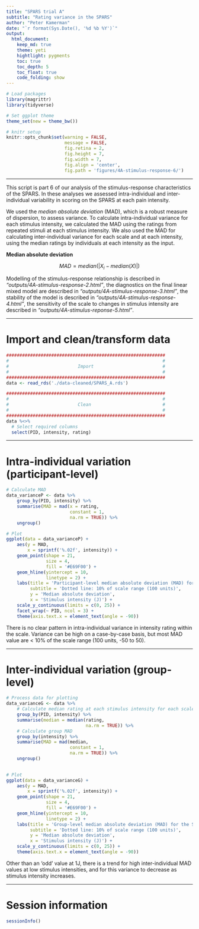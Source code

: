 ```yaml
---
title: "SPARS trial A"
subtitle: "Rating variance in the SPARS"
author: "Peter Kamerman"
date: "`r format(Sys.Date(), '%d %b %Y')`"
output: 
  html_document:
    keep_md: true
    theme: yeti
    hightlight: pygments
    toc: true
    toc_depth: 5
    toc_float: true
    code_folding: show
---
```


```r
# Load packages
library(magrittr)
library(tidyverse)

# Set ggplot theme
theme_set(new = theme_bw())

# knitr setup
knitr::opts_chunk$set(warning = FALSE,
                      message = FALSE,
                      fig.retina = 2,
                      fig.height = 7,
                      fig.width = 7,
                      fig.align = 'center',
                      fig.path = 'figures/4A-stimulus-response-6/')
```

----

This script is part 6 of our analysis of the stimulus-response characteristics of the SPARS. In these analyses we assessed intra-individual and inter-individual variability in scoring on the SPARS at each pain intensity. 

We used the _median absolute deviation_ (MAD), which is a robust measure of dispersion, to assess variance. To calculate intra-individual variance for each stimulus intensity, we calculated the MAD using the ratings from repeated stimuli at each stimulus intensity. We also used the MAD for calculating inter-individual variance for each scale and at each intensity, using the median ratings by individuals at each intensity as the input.

**Median absolute deviation**  

$$MAD = median(|X_i - median(X)|)$$ 

Modelling of the stimulus-response relationship is described in _"outputs/4A-stimulus-response-2.html"_, the diagnostics on the final linear mixed model are described in _"outputs/4A-stimulus-response-3.html"_, the stability of the model is described in _"outputs/4A-stimulus-response-4.html"_, the sensitivity of the scale to changes in stimulus intensity are described in _"outputs/4A-stimulus-reponse-5.html"_.

----

# Import and clean/transform data

```r
############################################################
#                                                          #
#                          Import                          #
#                                                          #
############################################################
data <- read_rds('./data-cleaned/SPARS_A.rds')

############################################################
#                                                          #
#                          Clean                           #
#                                                          #
############################################################
data %<>%
  # Select required columns
  select(PID, intensity, rating) 
``` 

----

# Intra-individual variation (participant-level)

```r
# Calculate MAD
data_varianceP <- data %>%
    group_by(PID, intensity) %>%
    summarise(MAD = mad(x = rating,
                        constant = 1, 
                        na.rm = TRUE)) %>%
    ungroup()

# Plot
ggplot(data = data_varianceP) +
    aes(y = MAD,
        x = sprintf('%.02f', intensity)) +
    geom_point(shape = 21,
               size = 4,
               fill = '#E69F00') +
    geom_hline(yintercept = 10,
               linetype = 2) +
    labs(title = 'Participant-level median absolute deviation (MAD) for the SPARS',
         subtitle = 'Dotted line: 10% of scale range (100 units)',
         y = 'Median absolute deviation',
         x = 'Stimulus intensity (J)') +
    scale_y_continuous(limits = c(0, 25)) +
    facet_wrap(~ PID, ncol = 3) +
    theme(axis.text.x = element_text(angle = -90))
```

There is no clear pattern in intra-individual variance in intensity rating within the scale. Variance can be high on a case-by-case basis, but most MAD value are < 10% of the scale range (100 units, -50 to 50). 

----

# Inter-individual variation (group-level)

```r
# Process data for plotting
data_varianceG <- data %>% 
    # Calculate median rating at each stimulus intensity for each scale per PID
    group_by(PID, intensity) %>%
    summarise(median = median(rating, 
                              na.rm = TRUE)) %>%
    # Calculate group MAD
    group_by(intensity) %>%
    summarise(MAD = mad(median,
                        constant = 1,
                        na.rm = TRUE)) %>%
    ungroup()
    

# Plot
ggplot(data = data_varianceG) +
    aes(y = MAD,
        x = sprintf('%.02f', intensity)) +
    geom_point(shape = 21,
               size = 4,
               fill = '#E69F00') +
    geom_hline(yintercept = 10,
               linetype = 2) +
    labs(title = 'Group-level median absolute deviation (MAD) for the SPARS',
         subtitle = 'Dotted line: 10% of scale range (100 units)',
         y = 'Median absolute deviation',
         x = 'Stimulus intensity (J)') +
    scale_y_continuous(limits = c(0, 25)) +
    theme(axis.text.x = element_text(angle = -90))
```

Other than an 'odd' value at 1J, there is a trend for high inter-individual MAD values at low stimulus intensities, and for this variance to decrease as stimulus intensity increases. 

----

# Session information
```r
sessionInfo()
```
